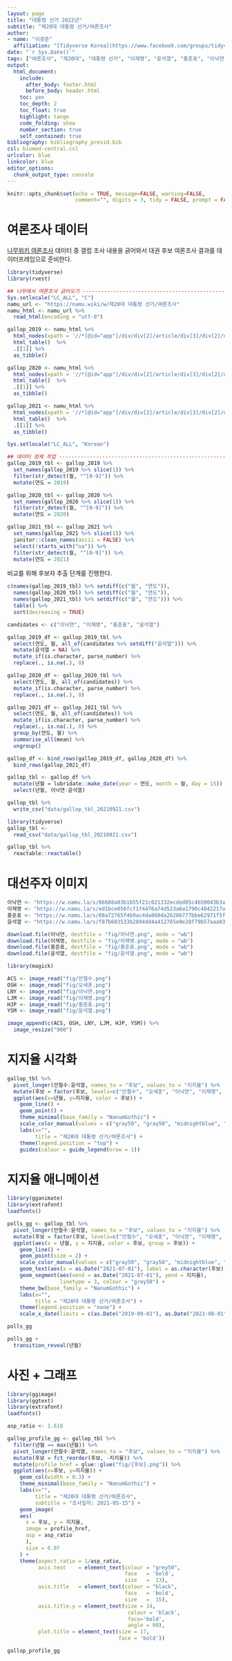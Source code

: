 ```yaml
---
layout: page
title: "대통령 선거 2022년"
subtitle: "제20대 대통령 선거/여론조사"
author:
- name: "이광춘"
  affiliation: "[Tidyverse Korea](https://www.facebook.com/groups/tidyverse/)"
date: "`r Sys.Date()`"
tags: ["여론조사", "제20대", "대통령 선거", "이재명", "윤석열", "홍준표", "이낙연", "추미애"]
output:
  html_document: 
    include:
      after_body: footer.html
      before_body: header.html
    toc: yes
    toc_depth: 2
    toc_float: true
    highlight: tango
    code_folding: show
    number_section: true
    self_contained: true
bibliography: bibliography_presid.bib
csl: biomed-central.csl
urlcolor: blue
linkcolor: blue
editor_options: 
  chunk_output_type: console
---
```


```r
knitr::opts_chunk$set(echo = TRUE, message=FALSE, warning=FALSE,
                      comment="", digits = 3, tidy = FALSE, prompt = FALSE, fig.align = 'center')

```

# 여론조사 데이터 {#poll-data}

[나무위키 여론조사](https://namu.wiki/w/제20대 대통령 선거/여론조사) 데이터 중 갤럽 조사 내용을 긁어와서 대권 후보 여론조사 결과를 데이터프레임으로 준비한다.

```r
library(tidyverse)
library(rvest)

## 나무에서 여론조사 긁어오기 -----------------------------------------------------
Sys.setlocale("LC_ALL", "C")
namu_url <- "https://namu.wiki/w/제20대 대통령 선거/여론조사"
namu_html <- namu_url %>% 
  read_html(encoding = "utf-8")

gallop_2019 <- namu_html %>% 
  html_nodes(xpath = '//*[@id="app"]/div/div[2]/article/div[3]/div[2]/div/div/div[10]/div[1]/table') %>% 
  html_table()  %>% 
  .[[1]] %>% 
  as_tibble()

gallop_2020 <- namu_html %>% 
  html_nodes(xpath = '//*[@id="app"]/div/div[2]/article/div[3]/div[2]/div/div/div[13]/div/table') %>% 
  html_table()  %>% 
  .[[1]] %>% 
  as_tibble()

gallop_2021 <- namu_html %>% 
  html_nodes(xpath = '//*[@id="app"]/div/div[2]/article/div[3]/div[2]/div/div/div[15]/div[1]/table') %>% 
  html_table()  %>% 
  .[[1]] %>% 
  as_tibble()

Sys.setlocale("LC_ALL", "Korean")

## 데이터 정제 작업 -----------------------------------------------------------
gallop_2019_tbl <- gallop_2019 %>% 
  set_names(gallop_2019 %>% slice(1)) %>% 
  filter(str_detect(월, "^[0-9]")) %>% 
  mutate(연도 = 2019)

gallop_2020_tbl <- gallop_2020 %>% 
  set_names(gallop_2020 %>% slice(1)) %>% 
  filter(str_detect(월, "^[0-9]")) %>% 
  mutate(연도 = 2020)

gallop_2021_tbl <- gallop_2021 %>% 
  set_names(gallop_2021 %>% slice(1)) %>% 
  janitor::clean_names(ascii = FALSE) %>% 
  select(!starts_with("na")) %>% 
  filter(str_detect(월, "^[0-9]")) %>% 
  mutate(연도 = 2021)

```

비교를 위해 후보자 추출 단계를 진행한다.

```r
c(names(gallop_2019_tbl) %>% setdiff(c("월", "연도")), 
  names(gallop_2020_tbl) %>% setdiff(c("월", "연도")), 
  names(gallop_2021_tbl) %>% setdiff(c("월", "연도"))) %>% 
  table() %>% 
  sort(decreasing = TRUE)

candidates <- c("이낙연", "이재명", "홍준표", "윤석열")
```


```r

gallop_2019_df <- gallop_2019_tbl %>% 
  select(연도, 월, all_of(candidates %>% setdiff("윤석열"))) %>% 
  mutate(윤석열 = NA) %>% 
  mutate_if(is.character, parse_number) %>% 
  replace(., is.na(.), 0)

gallop_2020_df <- gallop_2020_tbl %>% 
  select(연도, 월, all_of(candidates)) %>% 
  mutate_if(is.character, parse_number) %>% 
  replace(., is.na(.), 0)

gallop_2021_df <- gallop_2021_tbl %>% 
  select(연도, 월, all_of(candidates)) %>% 
  mutate_if(is.character, parse_number) %>% 
  replace(., is.na(.), 0) %>%   
  group_by(연도, 월) %>% 
  summarise_all(mean) %>% 
  ungroup()

gallop_df <- bind_rows(gallop_2019_df, gallop_2020_df) %>% 
  bind_rows(gallop_2021_df)

gallop_tbl <- gallop_df %>% 
  mutate(년월 = lubridate::make_date(year = 연도, month = 월, day = 15)) %>% 
  select(년월, 이낙연:윤석열)

gallop_tbl %>% 
  write_csv("data/gallop_tbl_20210921.csv")
```

```r
library(tidyverse)
gallop_tbl <- 
  read_csv("data/gallop_tbl_20210921.csv")

gallop_tbl %>% 
  reactable::reactable()
```


# 대선주자 이미지 {#photo}

```r
이낙연 <- "https://w.namu.la/s/86688a03b1b55f21c021332ecded85c4b50043b3a07cb7ccfadd2b446c2758102831e3fa9abdbac4c3e5f171a9c7ce9ddcf917a89f64881ff672aca01f7456576636667eb6485cfd8cb0a29f0faad9040a60c9f86c1302420b39c93fe1af9adc768db82dd624d3c4f1dc8dcf3afa5c60"
이재명 <- "https://w.namu.la/s/ed1bce056fcf1f4476a74d523a6a1790c4042217afb6ef2157f3ad5dd64ebd385acf48131579e8f904615f79a4d37861ab66ec1245f0d7bb3428b1f101015edb73dbf6a942126ee094695a4b2c56b970ec16ac755fc288c8799b79615d59d6b7db38c6cd41bb5154403a7f3058091a4e"
홍준표 <- "https://w.namu.la/s/08a72765f4b9ac4da868da2b286777bbe62971f5fca5cb74a957f0e734b11506838e9953887efb88a39002b7951892f6e204a624de069fab5d11752a3ebb62601715763976c8141ed4ffc690aafcd4e4a760ab3bceda07fef9026c9a4d2d195411330792b0e320716c7c45781d61b53f"
윤석열 <- "https://w.namu.la/s/f87b603533b2894dd4a412765e0e28f79b57aaa036ca72e87096114eb2b9e1bf59cf0abdc6af964eef9434a6a657ff1787392d5e10d9d6c95f62efd8837a96e81cdaad7c76bbf4d3f9c89b392bfdef076e4c525dc7c28839a5cfdeb0dbed682d"

download.file(이낙연, destfile = "fig/이낙연.png", mode = "wb")
download.file(이재명, destfile = "fig/이재명.png", mode = "wb")
download.file(홍준표, destfile = "fig/홍준표.png", mode = "wb")
download.file(윤석열, destfile = "fig/윤석열.png", mode = "wb")
```

```r
library(magick)

ACS <- image_read("fig/안철수.png")
OSH <- image_read("fig/오세훈.png")
LNY <- image_read("fig/이낙연.png")
LJM <- image_read("fig/이재명.png")
HJP <- image_read("fig/홍준표.png")
YSM <- image_read("fig/윤석열.png")

image_append(c(ACS, OSH, LNY, LJM, HJP, YSM)) %>% 
  image_resize("900")
```


# 지지율 시각화 {#visualize-polls}

```r
gallop_tbl %>% 
  pivot_longer(안철수:윤석열, names_to = "후보", values_to = "지지율") %>% 
  mutate(후보 = factor(후보, levels=c("안철수", "오세훈", "이낙연", "이재명", "홍준표", "윤석열"))) %>% 
  ggplot(aes(x=년월, y=지지율, color = 후보)) +
    geom_line() +
    geom_point() +
    theme_minimal(base_family = "NanumGothic") +
    scale_color_manual(values = c("gray50", "gray50", "midnightblue", "blue", "gray50",  "red")) +
    labs(x="",
         title = "제20대 대통령 선거/여론조사") +
    theme(legend.position = "top") +
    guides(colour = guide_legend(nrow = 1))
```


# 지지율 애니메이션 {#visualize-polls-animation}

```r
library(gganimate)
library(extrafont)
loadfonts()

polls_gg <- gallop_tbl %>% 
  pivot_longer(안철수:윤석열, names_to = "후보", values_to = "지지율") %>% 
  mutate(후보 = factor(후보, levels=c("안철수", "오세훈", "이낙연", "이재명", "홍준표", "윤석열"))) %>% 
  ggplot(aes(x = 년월, y = 지지율, color = 후보, group = 후보)) +
    geom_line() +
    geom_point(size = 2) +
    scale_color_manual(values = c("gray50", "gray50", "midnightblue", "blue", "gray50",  "red")) +
    geom_text(aes(x = as.Date("2021-07-01"), label = as.character(후보), family="NanumGothic"), hjust = 0) +
    geom_segment(aes(xend = as.Date("2021-07-01"), yend = 지지율), 
                 linetype = 3, colour = "grey50") +
    theme_bw(base_family = "NanumGothic") +
    labs(x="",
         title = "제20대 대통령 선거/여론조사") +
    theme(legend.position = "none") +
    scale_x_date(limits = c(as.Date("2019-09-01"), as.Date("2021-08-01")))

polls_gg
```

```r
polls_gg +
  transition_reveal(년월)
```


# 사진 + 그래프 {#visualize-polls-animation-picture}


```r
library(ggimage)
library(ggtext)
library(extrafont)
loadfonts()

asp_ratio <- 1.618 

gallop_profile_gg <- gallop_tbl %>% 
  filter(년월 == max(년월)) %>% 
  pivot_longer(안철수:윤석열, names_to = "후보", values_to = "지지율") %>% 
  mutate(후보 = fct_reorder(후보, -지지율)) %>% 
  mutate(profile_href = glue::glue("fig/{후보}.png")) %>% 
  ggplot(aes(x=후보, y=지지율)) +
    geom_col(width = 0.3) +
    theme_minimal(base_family = "NanumGothic") +
    labs(x="",
         title = "제20대 대통령 선거/여론조사",
         subtitle = "조사일자: 2021-05-15") +
    geom_image(
    aes(
      x = 후보, y = 지지율,
      image = profile_href,
      asp = asp_ratio
      ),
      size = 0.07
    ) +
    theme(aspect.ratio = 1/asp_ratio,
          axis.text    = element_text(colour = "grey50",
                                      face   = 'bold',
                                      size   =  13),
          axis.title   = element_text(colour = "black",
                                      face   = 'bold',
                                      size   =  15),
          axis.title.y = element_text(size = 14,
                                       colour = 'black',
                                       face='bold',
                                       angle = 00),
          plot.title = element_text(size = 17,
                                    face = 'bold'))

gallop_profile_gg

```


